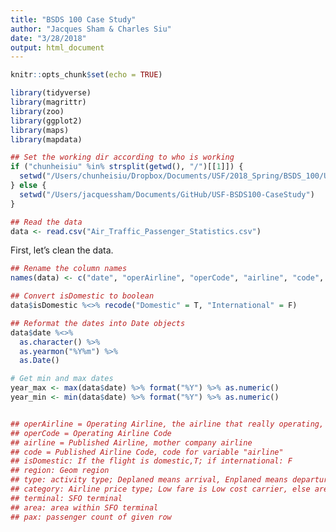 ```yaml
---
title: "BSDS 100 Case Study"
author: "Jacques Sham & Charles Siu"
date: "3/28/2018"
output: html_document
---
```


```r
knitr::opts_chunk$set(echo = TRUE)
```

```r
library(tidyverse)
library(magrittr)
library(zoo)
library(ggplot2)
library(maps)
library(mapdata)
```

```r
## Set the working dir according to who is working
if ("chunheisiu" %in% strsplit(getwd(), "/")[[1]]) {
  setwd("/Users/chunheisiu/Dropbox/Documents/USF/2018_Spring/BSDS_100/USF-BSDS100-CaseStudy")
} else {
  setwd("/Users/jacquessham/Documents/GitHub/USF-BSDS100-CaseStudy")
}

## Read the data
data <- read.csv("Air_Traffic_Passenger_Statistics.csv")
```

First, let's clean the data.

```r
## Rename the column names
names(data) <- c("date", "operAirline", "operCode", "airline", "code", "isDomestic", "region", "type", "category", "terminal", "area", "pax")

## Convert isDomestic to boolean
data$isDomestic %<>% recode("Domestic" = T, "International" = F)

## Reformat the dates into Date objects
data$date %<>% 
  as.character() %>% 
  as.yearmon("%Y%m") %>% 
  as.Date()

# Get min and max dates
year_max <- max(data$date) %>% format("%Y") %>% as.numeric()
year_min <- min(data$date) %>% format("%Y") %>% as.numeric()


## operAirline = Operating Airline, the airline that really operating, some airline would own a child company to operate a single route
## operCode = Operating Airline Code
## airline = Published Airline, mother company airline
## code = Published Airline Code, code for variable "airline"
## isDomestic: If the flight is domestic,T; if international: F
## region: Geom region
## type: activity type; Deplaned means arrival, Enplaned means departure, Thru / Transit is other 
## category: Airline price type; Low fare is Low cost carrier, else are others
## terminal: SFO terminal
## area: area within SFO terminal
## pax: passenger count of given row
```

